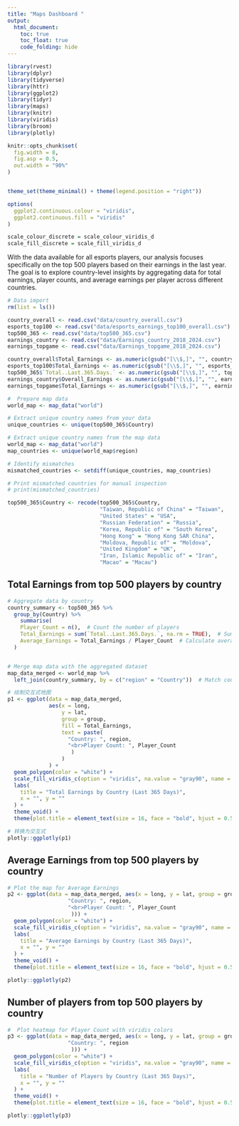 ```yaml
---
title: "Maps Dashboard "
output: 
  html_document:
    toc: true
    toc_float: true
    code_folding: hide
---
```

```r

library(rvest)
library(dplyr)
library(tidyverse)
library(httr)
library(ggplot2)
library(tidyr)
library(maps)
library(knitr)
library(viridis)
library(broom)
library(plotly)  

knitr::opts_chunk$set(
  fig.width = 8,  
  fig.asp = 0.5,     
  out.width = "90%"   
)


theme_set(theme_minimal() + theme(legend.position = "right"))

options(
  ggplot2.continuous.colour = "viridis",
  ggplot2.continuous.fill = "viridis"
)

scale_colour_discrete = scale_colour_viridis_d
scale_fill_discrete = scale_fill_viridis_d

```

With the data available for all esports players, our analysis focuses specifically on the top 500 players based on their earnings in the last year. The goal is to explore country-level insights by aggregating data for total earnings, player counts, and average earnings per player across different countries.


```r
# Data import
rm(list = ls())

country_overall <- read.csv("data/country_overall.csv")
esports_top100 <- read.csv("data/esports_earnings_top100_overall.csv")
top500_365 <- read.csv("data/top500_365.csv")
earnings_country <- read.csv("data/Earnings_country_2018_2024.csv")
earnings_topgame <- read.csv("data/Earnings_topgame_2018_2024.csv")

country_overall$Total_Earnings <- as.numeric(gsub("[\\$,]", "", country_overall$Total_Earnings))
esports_top100$Total_Earnings <- as.numeric(gsub("[\\$,]", "", esports_top100$Total_Earnings))
top500_365$`Total..Last.365.Days.` <- as.numeric(gsub("[\\$,]", "", top500_365$`Total..Last.365.Days.`))
earnings_country$Overall_Earnings <- as.numeric(gsub("[\\$,]", "", earnings_country$Overall_Earnings))
earnings_topgame$Total_Earnings <- as.numeric(gsub("[\\$,]", "", earnings_topgame$Total_Earnings))

#  Prepare map data
world_map <- map_data("world")

# Extract unique country names from your data
unique_countries <- unique(top500_365$Country)

# Extract unique country names from the map data
world_map <- map_data("world")
map_countries <- unique(world_map$region)

# Identify mismatches
mismatched_countries <- setdiff(unique_countries, map_countries)

# Print mismatched countries for manual inspection
# print(mismatched_countries)

top500_365$Country <- recode(top500_365$Country, 
                             "Taiwan, Republic of China" = "Taiwan",
                             "United States" = "USA",
                             "Russian Federation" = "Russia",
                             "Korea, Republic of" = "South Korea",
                             "Hong Kong" = "Hong Kong SAR China",
                             "Moldova, Republic of" = "Moldova",
                             "United Kingdom" = "UK",
                             "Iran, Islamic Republic of" = "Iran",
                             "Macao" = "Macau")
```


## Total Earnings from top 500 players by country

```r

# Aggregate data by country
country_summary <- top500_365 %>%
  group_by(Country) %>%
    summarise(
    Player_Count = n(),  # Count the number of players
    Total_Earnings = sum(`Total..Last.365.Days.`, na.rm = TRUE),  # Sum up earnings
    Average_Earnings = Total_Earnings / Player_Count  # Calculate average earnings per player
  )


# Merge map data with the aggregated dataset
map_data_merged <- world_map %>%
  left_join(country_summary, by = c("region" = "Country"))  # Match country names

# 绘制交互式地图
p1 <- ggplot(data = map_data_merged, 
             aes(x = long, 
                 y = lat, 
                 group = group, 
                 fill = Total_Earnings,
                 text = paste(
                   "Country: ", region,
                   "<br>Player Count: ", Player_Count
                    )
                 )
             ) +
  geom_polygon(color = "white") +
  scale_fill_viridis_c(option = "viridis", na.value = "gray90", name = "Total Earnings (USD)") +
  labs(
    title = "Total Earnings by Country (Last 365 Days)",
    x = "", y = ""
  ) +
  theme_void() +
  theme(plot.title = element_text(size = 16, face = "bold", hjust = 0.5))

# 转换为交互式
plotly::ggplotly(p1)

```

## Average Earnings from top 500 players by country

```r

# Plot the map for Average Earnings
p2 <- ggplot(data = map_data_merged, aes(x = long, y = lat, group = group, fill = Average_Earnings, text = paste(
                   "Country: ", region,
                   "<br>Player Count: ", Player_Count
                    ))) +
  geom_polygon(color = "white") +
  scale_fill_viridis_c(option = "viridis", na.value = "gray90", name = "Average Earnings (USD)") +
  labs(
    title = "Average Earnings by Country (Last 365 Days)",
    x = "", y = ""
  ) +
  theme_void() +
  theme(plot.title = element_text(size = 16, face = "bold", hjust = 0.5))

plotly::ggplotly(p2)

```

## Number of players from top 500 players by country

```r

#  Plot heatmap for Player Count with viridis colors
p3 <- ggplot(data = map_data_merged, aes(x = long, y = lat, group = group, fill = Player_Count, text = paste(
                   "Country: ", region
                    ))) +
  geom_polygon(color = "white") +
  scale_fill_viridis_c(option = "viridis", na.value = "gray90", name = "Player Count") +
  labs(
    title = "Number of Players by Country (Last 365 Days)",
    x = "", y = ""
  ) +
  theme_void() +
  theme(plot.title = element_text(size = 16, face = "bold", hjust = 0.5))

plotly::ggplotly(p3)
```

